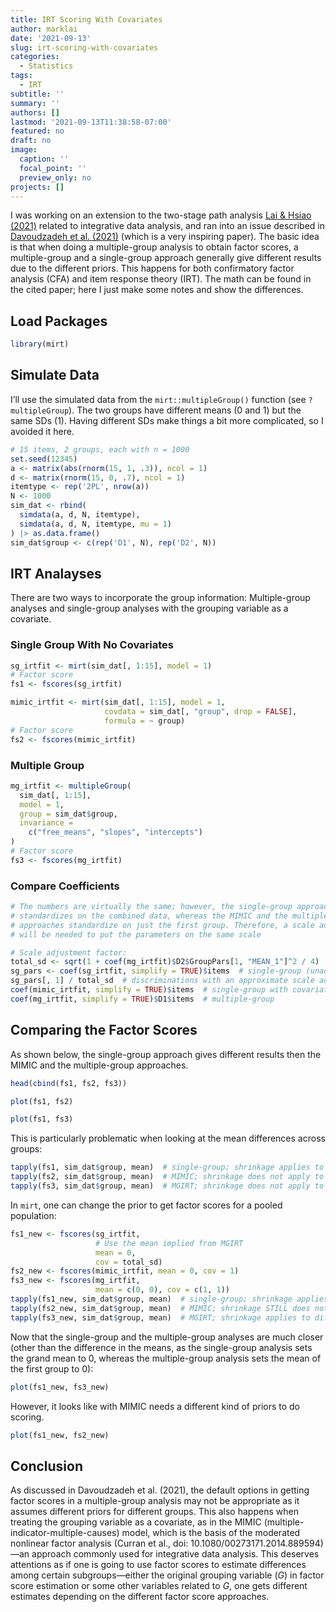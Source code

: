 ```yaml
---
title: IRT Scoring With Covariates
author: marklai
date: '2021-09-13'
slug: irt-scoring-with-covariates
categories:
  - Statistics
tags:
  - IRT
subtitle: ''
summary: ''
authors: []
lastmod: '2021-09-13T11:38:58-07:00'
featured: no
draft: no
image:
  caption: ''
  focal_point: ''
  preview_only: no
projects: []
---
```


I was working on an extension to the two-stage path analysis [Lai & Hsiao (2021)](/publication/lai_etal_2021pm/) related to integrative data analysis, and ran into an issue described in [Davoudzadeh et al. (2021)](https://www.tandfonline.com/doi/abs/10.1080/10705511.2020.1724113) (which is a very inspiring paper). The basic idea is that when doing a multiple-group analysis to obtain factor scores, a multiple-group and a single-group approach generally give different results due to the different priors. This happens for both confirmatory factor analysis (CFA) and item response theory (IRT). The math can be found in the cited paper; here I just make some notes and show the differences. 

## Load Packages

```r
library(mirt)
```

## Simulate Data

I'll use the simulated data from the `mirt::multipleGroup()` function (see `?multipleGroup`). The two groups have different means (0 and 1) but the same SDs (1). Having different SDs make things a bit more complicated, so I avoided it here. 

```r
# 15 items, 2 groups, each with n = 1000
set.seed(12345)
a <- matrix(abs(rnorm(15, 1, .3)), ncol = 1)
d <- matrix(rnorm(15, 0, .7), ncol = 1)
itemtype <- rep('2PL', nrow(a))
N <- 1000
sim_dat <- rbind(
  simdata(a, d, N, itemtype),
  simdata(a, d, N, itemtype, mu = 1)
) |> as.data.frame()
sim_dat$group <- c(rep('D1', N), rep('D2', N))
```

## IRT Analayses

There are two ways to incorporate the group information: Multiple-group analyses and single-group analyses with the grouping variable as a covariate.

### Single Group With No Covariates

```r
sg_irtfit <- mirt(sim_dat[, 1:15], model = 1)
# Factor score
fs1 <- fscores(sg_irtfit)
```

```r
mimic_irtfit <- mirt(sim_dat[, 1:15], model = 1,
                     covdata = sim_dat[, "group", drop = FALSE],
                     formula = ~ group)
# Factor score
fs2 <- fscores(mimic_irtfit)
```

### Multiple Group

```r
mg_irtfit <- multipleGroup(
  sim_dat[, 1:15],
  model = 1,
  group = sim_dat$group,
  invariance =
    c("free_means", "slopes", "intercepts")
)
# Factor score
fs3 <- fscores(mg_irtfit)
```

### Compare Coefficients

```r
# The numbers are virtually the same; however, the single-group approach 
# standardizes on the combined data, whereas the MIMIC and the multiple-group
# approaches standardize on just the first group. Therefore, a scale adjustment
# will be needed to put the parameters on the same scale

# Scale adjustment factor:
total_sd <- sqrt(1 + coef(mg_irtfit)$D2$GroupPars[1, "MEAN_1"]^2 / 4)
sg_pars <- coef(sg_irtfit, simplify = TRUE)$items  # single-group (unadjusted)
sg_pars[, 1] / total_sd  # discriminations with an approximate scale adjustment
coef(mimic_irtfit, simplify = TRUE)$items  # single-group with covariates
coef(mg_irtfit, simplify = TRUE)$D1$items  # multiple-group
```

## Comparing the Factor Scores

As shown below, the single-group approach gives different results then the MIMIC and the multiple-group approaches.

```r
head(cbind(fs1, fs2, fs3))
```

```r
plot(fs1, fs2)
```

```r
plot(fs1, fs3)
```

This is particularly problematic when looking at the mean differences across groups:

```r
tapply(fs1, sim_dat$group, mean)  # single-group; shrinkage applies to differences
tapply(fs2, sim_dat$group, mean)  # MIMIC; shrinkage does not apply to differences
tapply(fs3, sim_dat$group, mean)  # MGIRT; shrinkage does not apply to differences
```

In `mirt`, one can change the prior to get factor scores for a pooled population:

```r
fs1_new <- fscores(sg_irtfit,
                   # Use the mean implied from MGIRT
                   mean = 0,
                   cov = total_sd)
fs2_new <- fscores(mimic_irtfit, mean = 0, cov = 1)
fs3_new <- fscores(mg_irtfit, 
                   mean = c(0, 0), cov = c(1, 1))
tapply(fs1_new, sim_dat$group, mean)  # single-group; shrinkage applies to differences
tapply(fs2_new, sim_dat$group, mean)  # MIMIC; shrinkage STILL does not apply to differences
tapply(fs3_new, sim_dat$group, mean)  # MGIRT; shrinkage applies to differences
```

Now that the single-group and the multiple-group analyses are much closer (other than the difference in the means, as the single-group analysis sets the grand mean to 0, whereas the multiple-group analysis sets the mean of the first group to 0):

```r
plot(fs1_new, fs3_new)
```

However, it looks like with MIMIC needs a different kind of priors to do scoring.

```r
plot(fs1_new, fs2_new)
```

## Conclusion

As discussed in Davoudzadeh et al. (2021), the default options in getting factor scores in a multiple-group analysis may not be appropriate as it assumes different priors for different groups. This also happens when treating the grouping variable as a covariate, as in the MIMIC (multiple-indicator-multiple-causes) model, which is the basis of the moderated nonlinear factor analysis (Curran et al., doi: 10.1080/00273171.2014.889594)---an approach commonly used for integrative data analysis. This deserves attentions as if one is going to use factor scores to estimate differences among certain subgroups---either the original grouping variable ($G$) in factor score estimation or some other variables related to $G$, one gets different estimates depending on the different factor score approaches.
